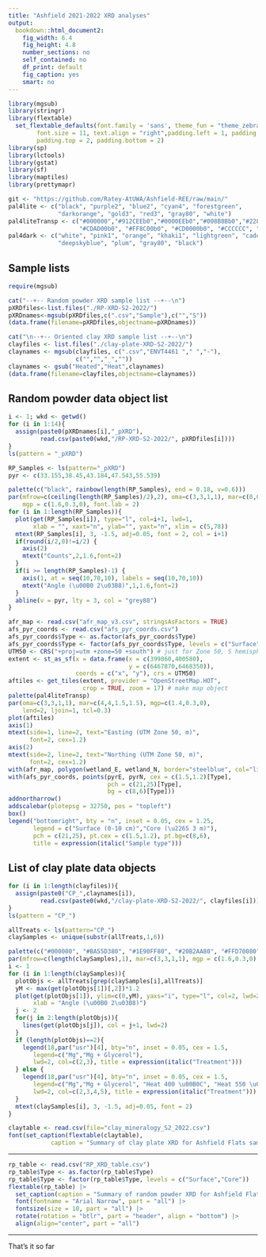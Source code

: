 ```yaml
---
title: "Ashfield 2021-2022 XRD analyses"
output: 
  bookdown::html_document2:
    fig_width: 6.4
    fig_height: 4.8
    number_sections: no
    self_contained: no
    df_print: default
    fig_caption: yes
    smart: no
---
```


```r
library(mgsub)
library(stringr)
library(flextable)
  set_flextable_defaults(font.family = 'sans', theme_fun = "theme_zebra", 
        font.size = 11, text.align = "right",padding.left = 1, padding.right = 1,
        padding.top = 2, padding.bottom = 2)
library(sp)
library(lctools)
library(gstat)
library(sf)
library(maptiles)
library(prettymapr)
```

```r
git <- "https://github.com/Ratey-AtUWA/Ashfield-REE/raw/main/"
pal4lite <- c("black", "purple2", "blue2", "cyan4", "forestgreen", 
              "darkorange", "gold3", "red3", "gray80", "white")
pal4liteTransp <- c("#000000","#912CEEb0","#0000EEb0","#008B8Bb0","#228B22b0",
                    "#CDAD00b0", "#FF8C00b0", "#CD0000b0", "#CCCCCC", "#FFFFFF")
pal4dark <- c("white", "pink1", "orange", "khaki1", "lightgreen", "cadetblue1", 
              "deepskyblue", "plum", "gray80", "black")
```

## Sample lists

```r
require(mgsub)

cat("--+-- Random powder XRD sample list --+--\n")
pXRDfiles<-list.files("./RP-XRD-S2-2022/")
pXRDnames<-mgsub(pXRDfiles,c(".csv","Sample"),c("","S"))
(data.frame(filename=pXRDfiles,objectname=pXRDnames))

cat("\n--+-- Oriented clay XRD sample list --+--\n")
clayfiles <- list.files("./clay-plate-XRD-S2-2022/")
claynames <- mgsub(clayfiles, c(".csv","ENVT4461 "," ","-"),
                   c("","","_",""))
claynames <- gsub("Heated","Heat",claynames)
(data.frame(filename=clayfiles,objectname=claynames))
```

## Random powder data object list

```r
i <- 1; wkd <- getwd()
for (i in 1:14){
  assign(paste0(pXRDnames[i],"_pXRD"), 
         read.csv(paste0(wkd,"/RP-XRD-S2-2022/", pXRDfiles[i])))
}
ls(pattern = "_pXRD")
```

```r
RP_Samples <- ls(pattern="_pXRD")
pyr <- c(33.155,38.45,43.184,47.543,55.539)

palette(c("black", rainbow(length(RP_Samples), end = 0.18, v=0.6)))
par(mfrow=c(ceiling(length(RP_Samples)/2),2), oma=c(3,3,1,1), mar=c(0,0,0,0), 
    mgp = c(1.6,0.3,0), font.lab = 2)
for (i in 1:length(RP_Samples)){
  plot(get(RP_Samples[i]), type="l", col=i+1, lwd=1,
       xlab = "", xaxt="n", ylab="", yaxt="n", xlim = c(5,78))
  mtext(RP_Samples[i], 3, -1.5, adj=0.05, font = 2, col = i+1)
  if(round(i/2,0)!=i/2) {
    axis(2)
    mtext("Counts",2,1.6,font=2)
  }
  if(i >= length(RP_Samples)-1) {
    axis(1, at = seq(10,70,10), labels = seq(10,70,10))
    mtext("Angle (\u00B0 2\u03B8)",1,1.6,font=2)
  }
  abline(v = pyr, lty = 3, col = "grey88")
}
```

```r
afr_map <- read.csv("afr_map_v3.csv", stringsAsFactors = TRUE)
afs_pyr_coords <- read.csv("afs_pyr_coords.csv")
afs_pyr_coords$Type <- as.factor(afs_pyr_coords$Type)
afs_pyr_coords$Type <- factor(afs_pyr_coords$Type, levels = c("Surface","Deep core"))
UTM50 <- CRS("+proj=utm +zone=50 +south") # just for Zone 50, S hemisphere!
extent <- st_as_sf(x = data.frame(x = c(399860,400580), 
                                  y = c(6467870,6468350)), 
                   coords = c("x", "y"), crs = UTM50)
aftiles <- get_tiles(extent, provider = "OpenStreetMap.HOT", 
                     crop = TRUE, zoom = 17) # make map object
palette(pal4liteTransp)
par(oma=c(3,3,1,1), mar=c(4,4,1.5,1.5), mgp=c(1.4,0.3,0), 
    lend=2, ljoin=1, tcl=0.3)
plot(aftiles)
axis(1)
mtext(side=1, line=2, text="Easting (UTM Zone 50, m)",
      font=2, cex=1.2)
axis(2)
mtext(side=2, line=2, text="Northing (UTM Zone 50, m)",
      font=2, cex=1.2)
with(afr_map, polygon(wetland_E, wetland_N, border="steelblue", col="lightblue"))
with(afs_pyr_coords, points(pyrE, pyrN, cex = c(1.5,1.2)[Type], 
                            pch = c(21,25)[Type], 
                            bg = c(8,6)[Type]))
addnortharrow()
addscalebar(plotepsg = 32750, pos = "topleft")
box()
legend("bottomright", bty = "n", inset = 0.05, cex = 1.25,
       legend = c("Surface (0-10 cm)","Core (\u2265 3 m)"),
       pch = c(21,25), pt.cex = c(1.5,1.2), pt.bg=c(8,6),
       title = expression(italic("Sample type")))
```

## List of clay plate data objects

```r
for (i in 1:length(clayfiles)){
  assign(paste0("CP_",claynames[i]), 
         read.csv(paste0(wkd,"/clay-plate-XRD-S2-2022/", clayfiles[i])))
}
ls(pattern = "CP_")
```

```r
allTreats <- ls(pattern="CP_")
claySamples <- unique(substr(allTreats,1,6))

palette(c("#000000", "#BA55D380", "#1E90FF80", "#20B2AA80", "#FFD70080"))
par(mfrow=c(length(claySamples),1), mar=c(3,3,1,1), mgp = c(1.6,0.3,0), font.lab = 2)
i <- 1
for (i in 1:length(claySamples)){
  plotObjs <- allTreats[grep(claySamples[i],allTreats)]
  yM <- max(get(plotObjs[1])[,2])*1.2
  plot(get(plotObjs[1]), ylim=c(0,yM), yaxs="i", type="l", col=2, lwd=2,
       xlab = "Angle (\u00B0 2\u03B8)")
  j <- 2
  for(j in 2:length(plotObjs)){
    lines(get(plotObjs[j]), col = j+1, lwd=2)
  }
  if (length(plotObjs)==2){
    legend(18,par("usr")[4], bty="n", inset = 0.05, cex = 1.5, 
       legend=c("Mg","Mg + Glycerol"), 
       lwd=2, col=c(2,3), title = expression(italic("Treatment")))
  } else {
    legend(18,par("usr")[4], bty="n", inset = 0.05, cex = 1.5, 
       legend=c("Mg","Mg + Glycerol", "Heat 400 \u00B0C", "Heat 550 \u00B0C"), 
       lwd=2, col=c(2,3,4,5), title = expression(italic("Treatment")))
  }
  mtext(claySamples[i], 3, -1.5, adj=0.05, font = 2)
}
```

```r
claytable <- read.csv(file="clay_mineralogy_S2_2022.csv")
font(set_caption(flextable(claytable),
            caption = "Summary of clay plate XRD for Ashfield Flats samples 2022. (S = strong, M = medium, W = weak, p = possible, - = absent)"), fontname = "Arial Narrow", part="all")
```

----------------------

```r
rp_table <- read.csv("RP_XRD_table.csv")
rp_table$Type <- as.factor(rp_table$Type)
rp_table$Type <- factor(rp_table$Type, levels = c("Surface","Core"))
flextable(rp_table) |> 
  set_caption(caption = "Summary of random powder XRD for Ashfield Flats samples 2022. (Y = present, t = trace, - = absent)") |>
  font(fontname = "Arial Narrow", part = "all") |>
  fontsize(size = 10, part = "all") |>
  rotate(rotation = "btlr", part = "header", align = "bottom") |>
  align(align="center", part = "all")
```

----------------------

That's it so far
